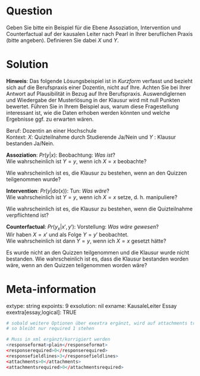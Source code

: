 Question
========

Geben Sie bitte ein Beispiel für die Ebene Assoziation, Intervention und  Counterfactual auf der kausalen Leiter nach Pearl in Ihrer beruflichen Praxis (bitte angeben). Definieren Sie dabei $X$ und $Y$.

Solution
========

**Hinweis**: Das folgende Lösungsbeispiel ist in *Kurzform* verfasst und bezieht sich auf die Berufspraxis einer Dozentin, nicht auf Ihre. Achten Sie bei Ihrer Antwort auf Plausibilität in Bezug auf Ihre Berufspraxis. Auswendiglernen und Wiedergabe der Musterlösung in der Klausur wird mit null Punkten bewertet. Führen Sie in Ihrem Beispiel aus, warum diese Fragestellung interessant ist, wie die Daten erhoben werden könnten und welche Ergebnisse ggf. zu erwarten wären. 

Beruf: Dozentin an einer Hochschule  
Kontext: $X$: Quizteilnahme durch Studierende Ja/Nein und $Y$ : Klausur bestanden Ja/Nein.

**Assoziation**: $Pr(y|x)$: Beobachtung: *Was ist*?  
Wie wahrscheinlich ist $Y=y$, wenn ich $X=x$ beobachte?  

Wie wahrscheinlich ist es, die Klausur zu bestehen, wenn an den Quizzen
teilgenommen wurde?


**Intervention**: $Pr(y|do(x))$: Tun: *Was wäre*?  
Wie wahrscheinlich ist $Y=y$, wenn ich $X=x$ setze, d. h. manipuliere?

Wie wahrscheinlich ist es, die Klausur zu bestehen, wenn die Quizteilnahme
verpflichtend ist?

**Counterfactual**: $Pr(y_x|x',y')$: Vorstellung: *Was wäre gewesen*?  
Wir haben $X=x'$ und als Folge $Y=y'$ beobachtet.  
Wie wahrscheinlich ist dann $Y=y$, wenn ich $X=x$ gesetzt hätte?



Es wurde nicht an den Quizzen teilgenommen und die Klausur wurde nicht
bestanden. Wie wahrscheinlich ist es, dass die Klausur bestanden worden
wäre, wenn an den Quizzen teilgenommen worden wäre?


Meta-information
================
extype: string
expoints: 9
exsolution: nil
exname: KausaleLeiter Essay
exextra[essay,logical]: TRUE

```r
# sobald weitere Optionen über exextra ergänzt, wird auf attachments true umgeschaltet
# so bleibt nur required 1 stehen

# Muss in xml ergänzt/korrigiert werden
<responseformat>plain</responseformat>
<responserequired>0</responserequired>
<responsefieldlines>3</responsefieldlines>
<attachments>0</attachments>
<attachmentsrequired>0</attachmentsrequired>

```

